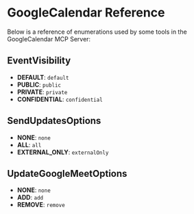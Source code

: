 # GoogleCalendar Reference

Below is a reference of enumerations used by some tools in the GoogleCalendar MCP Server:

## EventVisibility

- **DEFAULT**: `default`
- **PUBLIC**: `public`
- **PRIVATE**: `private`
- **CONFIDENTIAL**: `confidential`

## SendUpdatesOptions

- **NONE**: `none`
- **ALL**: `all`
- **EXTERNAL_ONLY**: `externalOnly`

## UpdateGoogleMeetOptions

- **NONE**: `none`
- **ADD**: `add`
- **REMOVE**: `remove`



